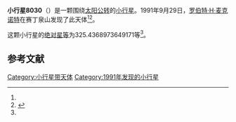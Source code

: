 {{Infobox planet
| bgcolour = #FFFFC0
| name = 8030 Williamknight
| symbol = 
| image = 
| caption = 
| discovery = yes
| discovery_ref = 
| discoverer = [[罗伯特·H·麦克诺特|罗伯特·H·麦克诺特]]
| discovery_site = [[赛丁泉山|赛丁泉山]] 
| discovered = 1991年9月29日
| designations = yes
| mp_name = 
| named_after = 
| alt_names = 1991 SK/ 1980 TU12 / 1986 UF4 / 1992 WW3
| mp_category = [[外小行星带|外小行星带]]
| orbit_ref = <ref name="a">[http://ssd.jpl.nasa.gov/sbdb.cgi?sstr=8030 8030 Williamknight] {{Wayback|url=http://ssd.jpl.nasa.gov/sbdb.cgi?sstr=8030 |date=20201124030326 }}，小行星數據庫瀏覽器（JPL Small-Body Database Browser）－[[美国国家航空航天局|美国国家航空航天局]]喷气推进实验室</ref>
| epoch = 2456400.5 (2013年4月18日更新)
| aphelion = {{convert|3.466723504230126|AU|km|3|abbr=on|lk=out}}
| perihelion = {{convert|2.996048719192626|AU|km|3|abbr=on}}
| semimajor = {{convert|3.231386111711376|AU|km|3|abbr=on}}
| eccentricity = 0.07282862
| period = 2121.688918 [[日|日]]<br />5.81[[儒略年|儒略年]]
| avg_speed = 
| inclination = 7.223804818312431
| asc_node = 11.01767307637274
| mean_anomaly = 
| arg_peri = 325.4368973649171
| satellites = 
| physical_characteristics = yes
| dimensions = 
| mass = 
| density = 
| surface_grav = 
| escape_velocity = 
| sidereal_day = 
| axial_tilt = 
| pole_ecliptic_lat = 
| pole_ecliptic_lon = 
| albedo = 
| temperatures= 
| temp_name1 = 
| mean_temp_1 = 
| max_temp_1 = 
| temp_name2 = 
| max_temp_2 = 
| spectral_type = 
| abs_magnitude = 325.4368973649171
}}

'''小行星8030'''（{{lang-en|8030 Williamknight}}）是一颗围绕[[太阳|太阳]][[公转|公转]]的[[小行星|小行星]]。1991年9月29日，[[罗伯特·H·麦克诺特|罗伯特·H·麦克诺特]]在赛丁泉山发现了此天体<ref name="a" /><ref>{{cite news|title=小行星列表|url=http://cfa-www.harvard.edu/iau/lists/NumberedMPs.txt|accessdate=2013-07-08|newspaper=哈佛大学|archive-date=2008-05-17|archive-url=https://web.archive.org/web/20080517010638/http://cfa-www.harvard.edu/iau/lists/NumberedMPs.txt|dead-url=no}}</ref>。

这颗小行星的[[绝对星等|绝对星等]]为325.4368973649171等<ref name="a" />。

==参考文献==
{{reflist}}
{{Minor Planet Number|[[小行星8029|小行星8029]]|[[小行星8031|小行星8031]]}}

{{小天体}}

[[Category:小行星带天体|Category:小行星带天体]]
[[Category:1991年发现的小行星|Category:1991年发现的小行星]]

{{asteroid-stub}}